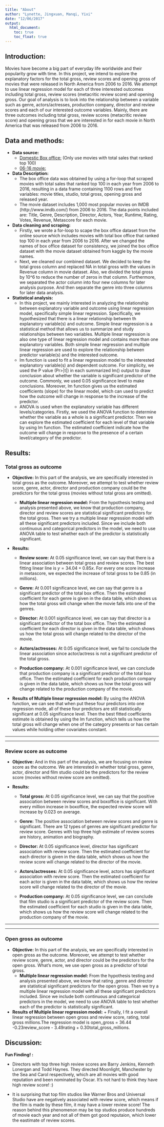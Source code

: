 ```yaml
---
title: "About"
author: "Lynette, Jingxuan, Manqi, Yixi"
date: "12/06/2017"
output: 
  html_document:
    toc: true
    toc_float: true
---
```



## Introduction: 

Movies have become a big part of everyday life worldwide and their popularity grow with time. In this project, we intend to explore the explanatory factors for the total gross, review scores and opening gross of movies that were released in North America from 2006 to 2016. We attempt to use linear regression model for each of three interested outcomes including total gross, review scores (metacritic review score) and opening gross. Our goal of analysis is to look into the relationship between a variable such as genre, actors/actresses, production company, director and review scores and each of our interested outcome variables. Mainly, there are three outcomes including total gross, review scores (metacritic review score) and opening gross that we are interested in for each movie in North America that was released from 2006 to 2016. 

## Data and methods:
* **Data source:**
    + [Domestic Box office:](http://www.boxofficemojo.com/yearly/chart/?yr=2014&view=releasedate&view2=domestic&sort=gross&order=DESC&&p=.htm) (Only use movies with total sales that ranked top 100)
    + [06-16 movie:](https://www.kaggle.com/PromptCloudHQ/imdb-data)

* **Data Description:** 
    + The box office data was obtained by using a for-loop that scraped movies with total sales that ranked top 100 in each year from 2006 to 2016, resulting in a data frame containing 1100 rows and five variables: movie titles, studio, total gross, opening gross and released year.
    + The movie dataset includes 1,000 most popular movies on IMDB (http://www.imdb.com/) from 2006 to 2016. The data points included are: Title, Genre, Description, Director, Actors, Year, Runtime, Rating, Votes, Revenue, Metascore for each movie. 

* **Data cleaning and scraping:**
    + Firstly, we wrote a for-loop to scape the box office dataset from the online source which includes movies with total box office that ranked top 100 in each year from 2006 to 2016. After we changed the names of box office dataset for consistency, we joined the box office dataset with the movie dataset obtained from kaggle by the movie names. 
    + Next, we cleaned our combined dataset. We decided to keep the total gross column and replaced NA in total gross with the values in Revenue column in movie dataset. Also, we divided the total gross by 10^6 to reduce the number of zeros in that column. Furthermore, we separated the actor column into four new columns for later analysis purpose. And then separate the genre into three columns for later data analysis.

* **Statistical analysis:**
    + In this project, we mainly interested in analyzing the relationship between explanatory variable and outcome using linear regression model, specifically simple linear regression. Specifically, we hypothesized that there is a linear relationship between th explanatory variable(s) and outcome. Simple linear regression is a statistical method that allows us to summarize and study relationships between two variables. Multiple linear regression is also one type of linear regression model and contains more than one explanatory variables. Both simple linear regression and multiple linear regression are used to explore the relationship between predictor variable(s) and the interested outcome. 
    + lm function is used to fit a linear regression model to the interested explanatory variable(s) and dependent outcome. For simplicity, we used the P value (Pr>|t|) in each summarized lm() output to draw conclusion about whether the variable is significant predictor of the outcome. Commonly, we used 0.05 significance level to make conclusions. Moreover, lm function gives us the estimated coefficients (slope) for the linear model, which can used to predict how the outcome will change in response to the increase of the predictor.
    + ANOVA is used when the explanatory variable has different levels/categories. Firstly, we used the ANOVA function to determine whether the variable as a whole is a significant predictor. Then we can explore the estimated coefficient for each level of that variable by using lm function. The estimated coefficient indicate how the outcome will change in response to the presence of a certain level/category of the predictor. 


## Results:

### Total gross as outcome

* **Objective:** In this part of the analysis, we are specifically interested in total gross as the outcome. Moreover, we attempt to test whether review score, genre, actor, director and production company could be the predictors for the total gross (movies without total gross are omitted).
    + **Multiple linear regression model:** From the hypothesis testing and analysis presented above, we know that production company, director and review scores are statistical significant predictors for the total gross. Then we try a multiple linear regression model with all these significant predictors included. Since we include both continuous and categorical predictors in the model, we need to use ANOVA table to test whether each of the predictor is statistically significant.



* **Results:**

    + **Review score:** At 0.05 significance level, we can say that there is a linear association between total gross and review scores. The best fitting linear line is $y = 34.04 + 0.85x$. For every one score increase in metascore, we expected the increase of total gross to be 0.85 (in millions).

    + **Genre:** At 0.001 significance level, we can say that genre is a significant predictor of the total box office. Then the estimated coefficient for each genre is given in the data table, which shows us how the total gross will change when the movie falls into one of the genres.

    + **Director:** At 0.001 significance level, we can say that director is a significant predictor of the total box office. Then the estimated coefficient for each director is given in the data table, which shows us how the total gross will change related to the director of the movie. 

    + **Actors/actresses:** At 0.05 significance level, we fail to conclude the linear association since actor/actress is not a significant predictor of the total gross. 

    + **Production company:** At 0.001 significance level, we can conclude that production company is a significant predictor of the total box office. Then the estimated coefficient for each production company is given in the data table, which shows us how the total gross will change related to the production company of the movie. 



* **Results of Multiple linear regression model:** By using the ANOVA function, we can see that when put these four predictors into one regression mode, all of these four predictors are still statistically significant at 0.05 significance level. Then the best fitted coefficients estimate is obtained by using the lm function, which tells us how the total gross will change when one of the category presents or has certain values while holding other covariates constant.


***
***


### Review score as outcome

* **Objective:** And in this part of the analysis, we are focusing on review score as the outcome. We are interested in whether total gross, genre, actor, director and film studio could be the predictors for the review score (movies without review score are omitted).



* **Results:**

    + **Total gross:** At 0.05 significance level, we can say that the positive association between review scores and boxoffice is significant. With every million increase in boxoffice, the expected review score will increase by 0.023 on average.

    + **Genre:** The positive association between review scores and genre is significant. There are 12 types of genres are significant predictor for review score. Genres with top three high estimate of review scores are history, animation and biography.

    + **Director:** At 0.05 significance level, director has significant association with review score. Then the estimated coefficient for each director is given in the data table, which shows us how the review score will change related to the director of the movie. 

    + **Actors/actresses:** At 0.05 significance level, actors has significant association with review score. Then the estimated coefficient for each actor is given in the data table, which shows us how the review score will change related to the director of the movie. 

    + **Production company:** At 0.05 significance level, we can conclude that film studio is a significant predictor of the review score. Then the estimated coefficient for each studio is given in the data table, which shows us how the review score will change related to the production company of the movie. 
    
***
***

### Open gross as outcome

* **Objective:** In this part of the analysis, we are specifically interested in open gross as the outcome. Moreover, we attempt to test whether review score, genre, actor, and director could be the predictors for the open gross. What's more, we use open gross as a predictor of total gross.
    + **Multiple linear regression model:** From the hypothesis testing and analysis presented above, we know that rating ,genre and director are statistical significant predictors for the open gross. Then we try a multiple linear regression model with all these significant predictors included. Since we include both continuous and categorical predictors in the model, we need to use ANOVA table to test whether each of the predictor is statistically significant.



* **Results of Multiple linear regression model:**  +  Finally, I fit a overall linear regression between open gross and review score, rating, total gross millions.The regression model is open_gross = 36.44 -0.23review_score - 3.49rating + 0.30total_gross_millions.



## Discussion:

**Fun Finding! :**

*  Directors with top three high review scores are Barry Jenkins, Kenneth Lonergan and Todd Haynes. They directed Moonlight, Manchester by the Sea and Carol respectively, which are all movies with good reputation and been nominated by Oscar. It's not hard to think they have high review score! :)

*  It is surprising that top film studios like Warner Bros and Universal Studio have are negatively associated with review score, which means if the film is made by these film, it may have a lower review score! The reason behind this phenomenon may be top studios produce hundreds of movie each year and not all of them got good reputaion, which lower the eastimate of review scores.